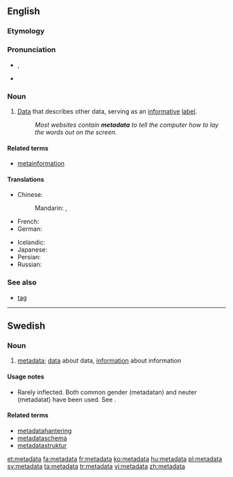 ==English==
{{wikipedia}}

===Etymology===
{{prefix|meta|data}}

===Pronunciation===
* {{a|UK}} {{IPA|/ˈmɛt.əˌdeɪ.tə/}}, {{X-SAMPA|/"mEt.@%deI.t@/}}
* {{audio|En-us-metadata.ogg|Audio (US)}}

===Noun===
{{en-noun|-}}

# [[data|Data]] that describes other data, serving as an [[informative]] [[label]].
#: ''Most websites contain '''metadata''' to tell the computer how to lay the words out on the screen.''

====Related terms====
* [[metainformation]]

====Translations====
{{trans-top|data that describes data}}
* Chinese:
*: Mandarin: {{t|zh|元數據|sc=Hani}}, {{t|zh|元数据|tr=yuánshùjù|sc=Hani}}
* French: {{t|fr|métadonnées|f|p}}
* German: {{t|de|Metadaten|n|p}}
{{trans-mid}}
* Icelandic: {{t|is|lýsigögn|n|p}}
* Japanese: {{t|ja|メタデータ|tr=metadēta|sc=Jpan}}
* Persian: {{t|fa|فراداده|tr=farādāde|xs=Persian}}
* Russian: {{t|ru|метаданные|n|p|tr=metadánnyje|sc=Cyrl}}
{{trans-bottom}}

===See also===
* [[tag]]

----

==Swedish==

===Noun===
{{sv-noun|g=c}}

# [[#English|metadata]]; [[data]] about data, [[information]] about information

====Usage notes====
* Rarely inflected. Both common gender (metadatan) and neuter (metadatat) have been used. See {{l|sv|data}}.

====Related terms====
* [[metadatahantering]]
* [[metadataschema]]
* [[metadatastruktur]]

[[et:metadata]]
[[fa:metadata]]
[[fr:metadata]]
[[ko:metadata]]
[[hu:metadata]]
[[pl:metadata]]
[[sv:metadata]]
[[ta:metadata]]
[[tr:metadata]]
[[vi:metadata]]
[[zh:metadata]]